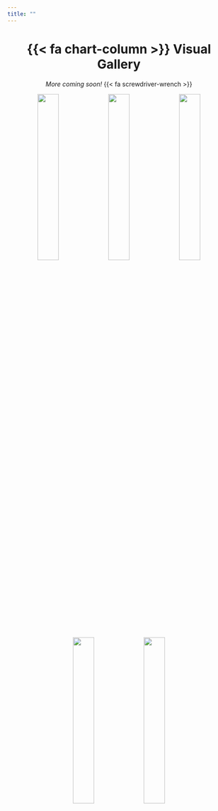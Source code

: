 ```yaml
---
title: ""
---
```


::: column-page
<center>

# {{< fa chart-column >}} Visual Gallery

*More coming soon!* {{< fa screwdriver-wrench >}}

</center>
:::

::: column-screen-inset
<center>

<p>![](images/dynamic/birds.png){width="31%"} ![](images/dynamic/art-history-v2.png){width="31%"} ![](images/dynamic/daily-rfid-dist-v3.png){width="31%"}</p>

<p>![](images/dynamic/buses.png){width="31%"} ![](images/dynamic/atl-burg-2021.png){width="31%"}</p>

</center>
:::
